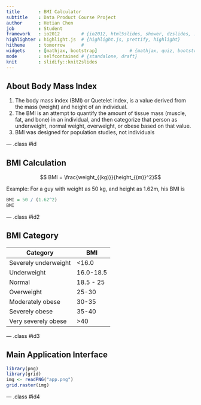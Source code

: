 ```yaml
---
title       : BMI Calculator
subtitle    : Data Product Course Project
author      : Hetian Chen
job         : Student
framework   : io2012        # {io2012, html5slides, shower, dzslides, ...}
highlighter : highlight.js  # {highlight.js, prettify, highlight}
hitheme     : tomorrow      # 
widgets     : [mathjax, bootstrap]            # {mathjax, quiz, bootstrap}
mode        : selfcontained # {standalone, draft}
knit        : slidify::knit2slides
---
```


## About Body Mass Index

1. The body mass index (BMI) or Quetelet index, is a value derived from the mass (weight) and height of an individual.
2. The BMI is an attempt to quantify the amount of tissue mass (muscle, fat, and bone) in an individual, and then categorize that person as underweight, normal weight, overweight, or obese based on that value.
3.  BMI was designed for population studies, not individuals

--- .class #id

## BMI Calculation

$$ BMI = \frac{weight_{(kg)}}{height_{(m)}^2}$$

Example: 
For a guy with weight as 50 kg, and height as 1.62m, his BMI is

```r
BMI = 50 / (1.62^2)
BMI
```

--- .class #id2

## BMI Category

Category   | BMI
-----------|---------
Severely underweight| <16.0
Underweight| 16.0-18.5
Normal     | 18.5 - 25
Overweight | 25-30
Moderately obese | 30-35
Severely obese | 35-40
Very severely obese | >40

--- .class #id3

## Main Application Interface

```r
library(png)
library(grid)
img <- readPNG("app.png")
grid.raster(img)
```

--- .class #id4




